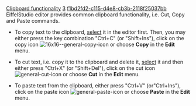 [[Property:title|Clipboard functionality]]
[[Property:weight|3]]
[[Property:uuid|f1bd2fd2-c115-d4e8-cb3b-2118f25037bb]]
EiffelStudio editor provides common clipboard functionality, i.e. Cut, Copy and Paste commands.

*  To copy text to the clipboard, [[Selection|select]]  it in the editor first. Then, you may either press the key combination "Ctrl+C" (or "Shift+Ins"), click on the copy icon  [[Image:16x16--general-copy-icon]] or choose '''Copy''' in the '''Edit''' menu. 

*  To cut text, i.e. copy it to the clipboard and delete it, [[Selection|select]]  it and then either press "Ctrl+X" (or "Shift+Del"), click on the cut icon  [[Image:general-cut-icon]] or choose '''Cut''' in the '''Edit''' menu. 

*  To paste text from the clipboard, either press "Ctrl+V" (or"Ctrl+Ins"), click on the paste icon  [[Image:general-paste-icon]] or choose '''Paste''' in the '''Edit''' menu. 





